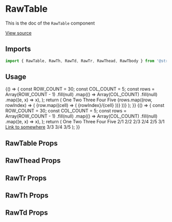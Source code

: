 <!--- RawTable.stories.mdx --->


<Meta title="Design System/Technical Components/RawTable" component={RawTable} />

# RawTable

This is the doc of the `RawTable` component

[View source](https://github.com/strapi/design-system/tree/develop/packages/strapi-design-system/src/RawTable)

## Imports

```js
import { RawTable, RawTh, RawTd, RawTr, RawThead, RawTbody } from '@strapi/design-system/RawTable';
```

## Usage

<Canvas>
  <Story name="base">
    {() => {
      const ROW_COUNT = 30;
      const COL_COUNT = 5;
      const rows = Array(ROW_COUNT - 1)
        .fill(null)
        .map(() =>
          Array(COL_COUNT)
            .fill(null)
            .map((e, x) => x),
        );
      return (
        <Box shadow="filterShadow" padding={3} hasRadius>
          <RawTable colCount={COL_COUNT} rowCount={ROW_COUNT}>
            <RawThead>
              <RawTr>
                <RawTh>
                  <Box padding={2} background="neutral200">
                    One
                  </Box>
                </RawTh>
                <RawTh>
                  <Box padding={2} background="neutral200">
                    Two
                  </Box>
                </RawTh>
                <RawTh>
                  <Box padding={2} background="neutral200">
                    Three
                  </Box>
                </RawTh>
                <RawTh>
                  <Box padding={2} background="neutral200">
                    Four
                  </Box>
                </RawTh>
                <RawTh>
                  <Box padding={2} background="neutral200">
                    Five
                  </Box>
                </RawTh>
              </RawTr>
            </RawThead>
            <RawTbody>
              {rows.map((row, rowIndex) => (
                <RawTr key={`row-${rowIndex}`}>
                  {row.map((cell) => (
                    <RawTd key={`cell-${rowIndex}-${cell}`}>
                      <Box padding={2}>
                        {rowIndex}/{cell}
                      </Box>
                    </RawTd>
                  ))}
                </RawTr>
              ))}
            </RawTbody>
          </RawTable>
        </Box>
      );
    }}
  </Story>
  <Story name="simple">
    {() => {
      const ROW_COUNT = 30;
      const COL_COUNT = 5;
      const rows = Array(ROW_COUNT - 1)
        .fill(null)
        .map(() =>
          Array(COL_COUNT)
            .fill(null)
            .map((e, x) => x),
        );
      return (
        <Box shadow="filterShadow" padding={3} hasRadius>
          <RawTable colCount={COL_COUNT} rowCount={ROW_COUNT}>
            <RawThead>
              <RawTr>
                <RawTh>
                  <Box padding={2} background="neutral200">
                    One
                  </Box>
                </RawTh>
                <RawTh>
                  <Box padding={2} background="neutral200">
                    Two
                  </Box>
                </RawTh>
                <RawTh>
                  <Box padding={2} background="neutral200">
                    Three
                  </Box>
                </RawTh>
                <RawTh>
                  <Box padding={2} background="neutral200">
                    Four
                  </Box>
                </RawTh>
                <RawTh>
                  <Box padding={2} background="neutral200">
                    Five
                  </Box>
                </RawTh>
              </RawTr>
            </RawThead>
            <RawTbody>
              <RawTr>
                <RawTd>2/1</RawTd>
                <RawTd>2/2</RawTd>
                <RawTd>2/3</RawTd>
                <RawTd>2/4</RawTd>
                <RawTd>2/5</RawTd>
              </RawTr>
              <RawTr>
                <RawTd>3/1</RawTd>
                <RawTd>
                  <a href="#">Link to somewhere</a>
                </RawTd>
                <RawTd>3/3</RawTd>
                <RawTd>3/4</RawTd>
                <RawTd>3/5</RawTd>
              </RawTr>
            </RawTbody>
          </RawTable>
        </Box>
      );
    }}
  </Story>
</Canvas>

## RawTable Props

<ArgsTable of={RawTable} />

## RawThead Props

<ArgsTable of={RawThead} />

## RawTr Props

<ArgsTable of={RawTr} />

## RawTh Props

<ArgsTable of={RawTh} />

## RawTd Props

<ArgsTable of={RawTd} />
